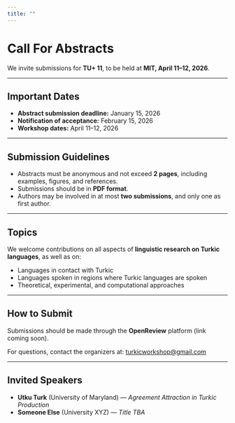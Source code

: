 ```yaml
---
title: ""
---
```


# Call For Abstracts

We invite submissions for **TU+ 11**, to be held at **MIT, April 11–12, 2026**.

---

## Important Dates

- **Abstract submission deadline:** January 15, 2026  
- **Notification of acceptance:** February 15, 2026  
- **Workshop dates:** April 11–12, 2026  

---

## Submission Guidelines

- Abstracts must be anonymous and not exceed **2 pages**, including examples, figures, and references.  
- Submissions should be in **PDF format**.  
- Authors may be involved in at most **two submissions**, and only one as first author.  

---

## Topics

We welcome contributions on all aspects of **linguistic research on Turkic languages**, as well as on:  

- Languages in contact with Turkic  
- Languages spoken in regions where Turkic languages are spoken  
- Theoretical, experimental, and computational approaches  

---

## How to Submit

Submissions should be made through the **OpenReview** platform (link coming soon).  

For questions, contact the organizers at: [turkicworkshop@gmail.com](mailto:turkicworkshop@gmail.com)

---

## Invited Speakers

- **Utku Turk** (University of Maryland) — *Agreement Attraction in Turkic Production*  
- **Someone Else** (University XYZ) — *Title TBA*  